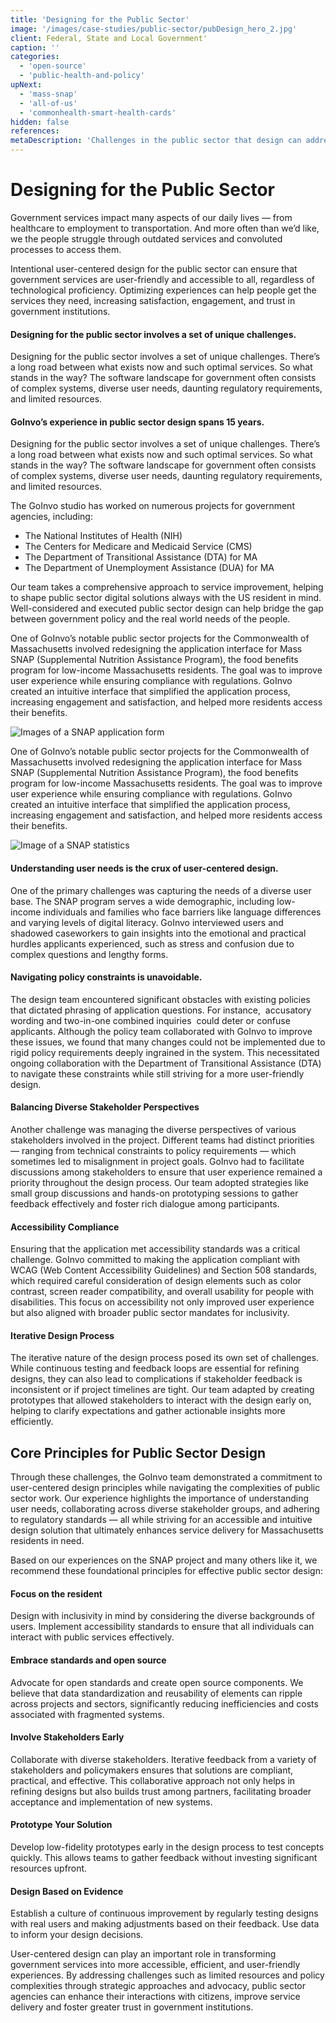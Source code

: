 ```yaml
---
title: 'Designing for the Public Sector'
image: '/images/case-studies/public-sector/pubDesign_hero_2.jpg'
client: Federal, State and Local Government'
caption: ''
categories:
  - 'open-source'
  - 'public-health-and-policy'
upNext:
  - 'mass-snap'
  - 'all-of-us'
  - 'commonhealth-smart-health-cards'
hidden: false
references:
metaDescription: 'Challenges in the public sector that design can address and how we deal with them.'
---
```



# Designing for the Public Sector

Government services impact many aspects of our daily lives — from healthcare to employment to transportation. And more often than we’d like, we the people struggle through outdated services and convoluted processes to access them.

Intentional user-centered design for the public sector can ensure that government services are user-friendly and accessible to all, regardless of technological proficiency. Optimizing experiences can help people get the services they need, increasing satisfaction, engagement, and trust in government institutions.

#### Designing for the public sector involves a set of unique challenges.

Designing for the public sector involves a set of unique challenges.
There’s a long road between what exists now and such optimal services. So what stands in the way? The software landscape for government often consists of complex systems, diverse user needs, daunting regulatory requirements, and limited resources.

#### GoInvo’s experience in public sector design spans 15 years.

Designing for the public sector involves a set of unique challenges. There’s a long road between what exists now and such optimal services. So what stands in the way? The software landscape for government often consists of complex systems, diverse user needs, daunting regulatory requirements, and limited resources.

The GoInvo studio has worked on numerous projects for government agencies, including:
- The National Institutes of Health (NIH)
- The Centers for Medicare and Medicaid Service (CMS)
- The Department of Transitional Assistance (DTA) for MA
- The Department of Unemployment Assistance (DUA) for MA

Our team takes a comprehensive approach to service improvement, helping to shape public sector digital solutions always with the US resident in mind. Well-considered and executed public sector design can help bridge the gap between government policy and the real world needs of the people.

One of GoInvo’s notable public sector projects for the Commonwealth of Massachusetts involved redesigning the application interface for Mass SNAP (Supplemental Nutrition Assistance Program), the food benefits program for low-income Massachusetts residents. The goal was to improve user experience while ensuring compliance with regulations. GoInvo created an intuitive interface that simplified the application process, increasing engagement and satisfaction, and helped more residents access their benefits.

![Images of a SNAP application form](/images/case-studies/public-sector/pubDesign_SNAP.jpg)

One of GoInvo’s notable public sector projects for the Commonwealth of Massachusetts involved redesigning the application interface for Mass SNAP (Supplemental Nutrition Assistance Program), the food benefits program for low-income Massachusetts residents. The goal was to improve user experience while ensuring compliance with regulations. GoInvo created an intuitive interface that simplified the application process, increasing engagement and satisfaction, and helped more residents access their benefits.

![Image of a SNAP statistics](/images/case-studies/public-sector/pubDesign_stats.jpg)

#### Understanding user needs is the crux of user-centered design.
One of the primary challenges was capturing the needs of a diverse user base. The SNAP program serves a wide demographic, including low-income individuals and families who face barriers like language differences and varying levels of digital literacy. GoInvo interviewed users and shadowed caseworkers to gain insights into the emotional and practical hurdles applicants experienced, such as stress and confusion due to complex questions and lengthy forms.

#### Navigating policy constraints is unavoidable.
The design team encountered significant obstacles with existing policies that dictated phrasing of application questions. For instance,  accusatory wording and two-in-one combined inquiries  could deter or confuse applicants. Although the policy team collaborated with GoInvo to improve these issues, we found that many changes could not be implemented due to rigid policy requirements deeply ingrained in the system. This necessitated ongoing collaboration with the Department of Transitional Assistance (DTA) to navigate these constraints while still striving for a more user-friendly design.

#### Balancing Diverse Stakeholder Perspectives
Another challenge was managing the diverse perspectives of various stakeholders involved in the project. Different teams had distinct priorities — ranging from technical constraints to policy requirements — which sometimes led to misalignment in project goals. GoInvo had to facilitate discussions among stakeholders to ensure that user experience remained a priority throughout the design process. Our team adopted strategies like small group discussions and hands-on prototyping sessions to gather feedback effectively and foster rich dialogue among participants.

#### Accessibility Compliance
Ensuring that the application met accessibility standards was a critical challenge. GoInvo committed to making the application compliant with WCAG (Web Content Accessibility Guidelines) and Section 508 standards, which required careful consideration of design elements such as color contrast, screen reader compatibility, and overall usability for people with disabilities. This focus on accessibility not only improved user experience but also aligned with broader public sector mandates for inclusivity.

#### Iterative Design Process
The iterative nature of the design process posed its own set of challenges. While continuous testing and feedback loops are essential for refining designs, they can also lead to complications if stakeholder feedback is inconsistent or if project timelines are tight. Our team adapted by creating prototypes that allowed stakeholders to interact with the design early on, helping to clarify expectations and gather actionable insights more efficiently.

<Divider />

## Core Principles for Public Sector Design

Through these challenges, the GoInvo team demonstrated a commitment to user-centered design principles while navigating the complexities of public sector work. Our experience highlights the importance of understanding user needs, collaborating across diverse stakeholder groups, and adhering to regulatory standards — all while striving for an accessible and intuitive design solution that ultimately enhances service delivery for Massachusetts residents in need.

Based on our experiences on the SNAP project and many others like it, we recommend these foundational principles for effective public sector design:

#### Focus on the resident
Design with inclusivity in mind by considering the diverse backgrounds of users. Implement accessibility standards to ensure that all individuals can interact with public services effectively.

#### Embrace standards and open source
Advocate for open standards and create open source components. We believe that data standardization and reusability of elements can ripple across projects and sectors, significantly reducing inefficiencies and costs associated with fragmented systems.

#### Involve Stakeholders Early
Collaborate with diverse stakeholders. Iterative feedback from a variety of stakeholders and policymakers ensures that solutions are compliant, practical, and effective. This collaborative approach not only helps in refining designs but also builds trust among partners, facilitating broader acceptance and implementation of new systems.

#### Prototype Your Solution
Develop low-fidelity prototypes early in the design process to test concepts quickly. This allows teams to gather feedback without investing significant resources upfront.

#### Design Based on Evidence
Establish a culture of continuous improvement by regularly testing designs with real users and making adjustments based on their feedback. Use data to inform your design decisions.

User-centered design can play an important role in transforming government services into more accessible, efficient, and user-friendly experiences. By addressing challenges such as limited resources and policy complexities through strategic approaches and advocacy, public sector agencies can enhance their interactions with citizens, improve service delivery and foster greater trust in government institutions.